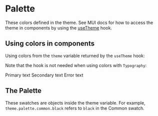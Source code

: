 
<Meta title="Palette" />

# Palette

These colors defined in the theme.
See MUI docs for how to access the theme in components by using the
[useTheme](https://mui.com/material-ui/customization/theming/#accessing-the-theme-in-a-component) hook.

## Using colors in components

Using colors from the `theme` variable returned by the `useTheme` hook:

<Canvas>
  <Box
    sx={{
      backgroundColor: theme.palette.grey[300],
      height: theme.spacing(4),
      width: theme.spacing(4),
    }}
  />
</Canvas>

Note that the hook is not needed when using colors with `Typography`:

<Canvas>
  <Typography color="primary.main">Primary text</Typography>
  <Typography color="text.secondary">Secondary text</Typography>
  <Typography color="error.main">Error text</Typography>
</Canvas>

## The Palette

These swatches are objects inside the theme variable. For example, `theme.palette.common.black` refers to `black` in the Common
swatch.

<ColorPalette>
  <ColorItem
    title="Common"
    subtitle="Based on HYDS grayscale"
    colors={theme.palette.common}
  />
  <ColorItem
    title="Primary"
    subtitle="Based on HYDS brand color"
    colors={theme.palette.primary}
  />
  <ColorItem
    title="Grey"
    subtitle="HYDS grayscale colors adapted as Material palette"
    colors={theme.palette.grey}
  />
  <ColorItem title="Divider" subtitle="" colors={[theme.palette.divider]} />
  <ColorItem
    title="Error"
    subtitle="Red from HYDS additional colors"
    colors={theme.palette.error}
  />
  <ColorItem
    title="Warning"
    subtitle="Yellow from HYDS additional colors"
    colors={theme.palette.warning}
  />
  <ColorItem
    title="Info"
    subtitle="A friendly tone for backgrounds in banner-like elements (from 'A new way to use colours' specification)"
    colors={theme.palette.info}
  />
  <ColorItem
    title="Success"
    subtitle="The default MUI success palette because HYDS green tones do not work so well here"
    colors={theme.palette.success}
  />
  <ColorItem title="Text" subtitle="" colors={theme.palette.text} />
  <ColorItem title="Background" subtitle="" colors={theme.palette.background} />
  <ColorItem title="Actions" subtitle="" colors={theme.palette.action} />
</ColorPalette>
